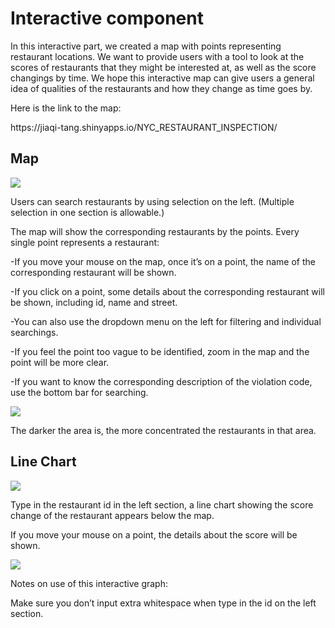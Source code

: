 # Interactive component

In this interactive part, we created a map with points representing restaurant locations. We want to provide users with a tool to look at the
scores of restaurants that they might be interested at, as well as the score changings by time. We hope this interactive map can give users a general idea of qualities of the restaurants and how they change as time goes by.

Here is the link to the map:

https://jiaqi-tang.shinyapps.io/NYC_RESTAURANT_INSPECTION/

## Map

![](docs/Images/Image_1.png)

Users can search restaurants by using selection on the left. (Multiple selection in one section is allowable.)

The map will show the corresponding restaurants by the points. Every single point represents a restaurant:

-If you move your mouse on the map, once it’s on a point, the name of the corresponding restaurant will be shown.

-If you click on a point, some details about the corresponding restaurant will be shown, including id, name and street.

-You can also use the dropdown menu on the left for filtering and individual searchings.

-If you feel the point too vague to be identified, zoom in the map and the point will be more clear.

-If you want to know the corresponding description of the violation code, use the bottom bar for searching.

![](docs/Images/Image_2.png)

The darker the area is, the more concentrated the restaurants in that area.



## Line Chart

![](docs/Images/Image_3.png)

Type in the restaurant id in the left section, a line chart showing the score change of the restaurant appears below the map.

If you move your mouse on a point, the details about the score will be shown.

![](docs/Images/Image_4.png)

Notes on use of this interactive graph:

Make sure you don’t input extra whitespace when type in the id on the left section.
